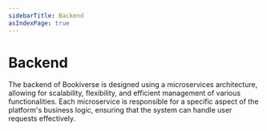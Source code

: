 ```yaml
---
sidebarTitle: Backend
asIndexPage: true
---
```



# Backend

The backend of Bookiverse is designed using a microservices architecture, allowing for scalability, flexibility, and efficient management of various functionalities. Each microservice is responsible for a specific aspect of the platform's business logic, ensuring that the system can handle user requests effectively.
